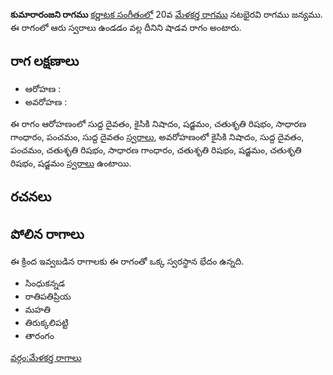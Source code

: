{{Infobox ragam
	| name          	= కుమారారంజని
	| synonym	    	= 
	| mela          	= 
	| chakra        	= 
	| janaka        	= 
	| type          	= శాడవ
	| arohanam      	= {{svaraC|D1|N2|S|R2|G2|P|D1}} 
	| avarohanam    	= {{svaraC|N2|D1|P|R2|G2|R2|S|R2|S}}
	| jeeva         	=
	| chhaya        	=
	| nyasa         	=
	| vishesha      	= 
	| equivalent  		= 
}}
{{కర్ణాటక సంగీత రాగాలు}}
'''కుమారారంజని రాగము''' [[కర్ణాటక సంగీతం]]లో 20వ [[మేళకర్త రాగము]] నటభైరవి రాగము జన్యము.  ఈ రాగంలో ఆరు స్వరాలు ఉండడం వల్ల దీనిని షాడవ రాగం అంటారు.


==రాగ లక్షణాలు==


* ఆరోహణ : {{svaraC|D1|N2|S|R2|G2|P|D1}} 
* అవరోహణ : {{svaraC|N2|D1|P|R2|G2|R2|S|R2|S}}

ఈ రాగం ఆరోహణంలో సుద్ద దైవతం, కైసికి నిషాదం, షడ్జమం, చతుశృతి రిషభం, సాధారణ గాంధారం, పంచమం, సుద్ద దైవతం [[స్వరాలు]], అవరోహణంలో కైసికి నిషాదం, సుద్ద దైవతం, పంచమం, చతుశృతి రిషభం, సాధారణ గాంధారం, చతుశృతి రిషభం, షడ్జమం, చతుశృతి రిషభం, షడ్జమం [[స్వరాలు]] ఉంటాయి.

==రచనలు==



==పోలిన రాగాలు==
ఈ క్రింద ఇవ్వబడిన రాగాలకు ఈ రాగంతో ఒక్క స్వరస్థాన భేదం ఉన్నది.
* సింధుకన్నడ
* రాతిపతిప్రియ
* మహతి
* తిరుక్కలిపట్టి
* తారంగం



[[వర్గం:మేళకర్త రాగాలు]]